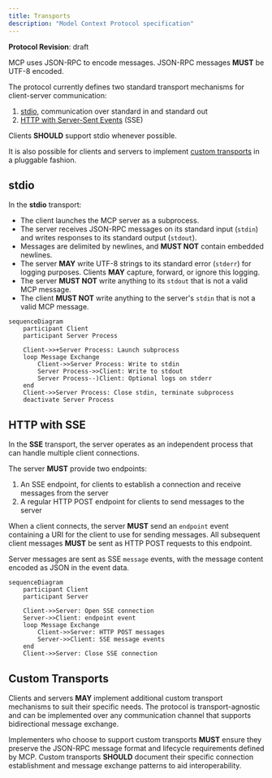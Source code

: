 ```yaml
---
title: Transports
description: "Model Context Protocol specification"
---
```

<Note>**Protocol Revision**: draft</Note>

MCP uses JSON-RPC to encode messages. JSON-RPC messages **MUST** be UTF-8 encoded.

The protocol currently defines two standard transport mechanisms for client-server
communication:

1. [stdio](#stdio), communication over standard in and standard out
2. [HTTP with Server-Sent Events](#http-with-sse) (SSE)

Clients **SHOULD** support stdio whenever possible.

It is also possible for clients and servers to implement
[custom transports](#custom-transports) in a pluggable fashion.

## stdio

In the **stdio** transport:

- The client launches the MCP server as a subprocess.
- The server receives JSON-RPC messages on its standard input (`stdin`) and writes
  responses to its standard output (`stdout`).
- Messages are delimited by newlines, and **MUST NOT** contain embedded newlines.
- The server **MAY** write UTF-8 strings to its standard error (`stderr`) for logging
  purposes. Clients **MAY** capture, forward, or ignore this logging.
- The server **MUST NOT** write anything to its `stdout` that is not a valid MCP message.
- The client **MUST NOT** write anything to the server's `stdin` that is not a valid MCP
  message.

```mermaid
sequenceDiagram
    participant Client
    participant Server Process

    Client->>+Server Process: Launch subprocess
    loop Message Exchange
        Client->>Server Process: Write to stdin
        Server Process->>Client: Write to stdout
        Server Process--)Client: Optional logs on stderr
    end
    Client->>Server Process: Close stdin, terminate subprocess
    deactivate Server Process
```

## HTTP with SSE

In the **SSE** transport, the server operates as an independent process that can handle
multiple client connections.

The server **MUST** provide two endpoints:

1. An SSE endpoint, for clients to establish a connection and receive messages from the
   server
2. A regular HTTP POST endpoint for clients to send messages to the server

When a client connects, the server **MUST** send an `endpoint` event containing a URI for
the client to use for sending messages. All subsequent client messages **MUST** be sent
as HTTP POST requests to this endpoint.

Server messages are sent as SSE `message` events, with the message content encoded as
JSON in the event data.

```mermaid
sequenceDiagram
    participant Client
    participant Server

    Client->>Server: Open SSE connection
    Server->>Client: endpoint event
    loop Message Exchange
        Client->>Server: HTTP POST messages
        Server->>Client: SSE message events
    end
    Client->>Server: Close SSE connection
```

## Custom Transports

Clients and servers **MAY** implement additional custom transport mechanisms to suit
their specific needs. The protocol is transport-agnostic and can be implemented over any
communication channel that supports bidirectional message exchange.

Implementers who choose to support custom transports **MUST** ensure they preserve the
JSON-RPC message format and lifecycle requirements defined by MCP. Custom transports
**SHOULD** document their specific connection establishment and message exchange patterns
to aid interoperability.
